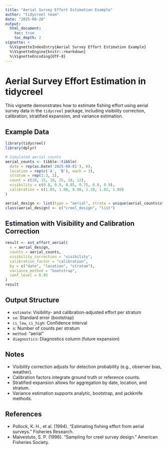 ```yaml
---
title: "Aerial Survey Effort Estimation Example"
author: "tidycreel team"
date: "2025-08-20"
output:
  html_document:
    toc: true
    toc_depth: 2
vignette: >
  %\VignetteIndexEntry{Aerial Survey Effort Estimation Example}
  %\VignetteEngine{knitr::rmarkdown}
  %\VignetteEncoding{UTF-8}
---
```


# Aerial Survey Effort Estimation in tidycreel

This vignette demonstrates how to estimate fishing effort using aerial survey data in the `tidycreel` package, including visibility correction, calibration, stratified expansion, and variance estimation.

## Example Data

```r
library(tidycreel)
library(dplyr)

# Simulated aerial counts
aerial_counts <- tibble::tibble(
  date = rep(as.Date('2025-08-01'), 6),
  location = rep(c('A', 'B'), each = 3),
  stratum = rep(1:3, 2),
  count = c(20, 15, 10, 25, 18, 12),
  visibility = c(0.8, 0.9, 0.85, 0.75, 0.8, 0.9),
  calibration = c(1.05, 1.00, 0.98, 1.10, 1.02, 1.00)
)

aerial_design <- list(type = "aerial", strata = unique(aerial_counts$stratum))
class(aerial_design) <- c("creel_design", "list")
```

## Estimation with Visibility and Calibration Correction

```r
result <- est_effort_aerial(
  x = aerial_design,
  counts = aerial_counts,
  visibility_correction = "visibility",
  calibration_factor = "calibration",
  by = c("date", "location", "stratum"),
  variance_method = "bootstrap",
  conf_level = 0.95
)
result
```

## Output Structure

- `estimate`: Visibility- and calibration-adjusted effort per stratum
- `se`: Standard error (bootstrap)
- `ci_low`, `ci_high`: Confidence interval
- `n`: Number of counts per stratum
- `method`: "aerial"
- `diagnostics`: Diagnostics column (future expansion)

## Notes

- Visibility correction adjusts for detection probability (e.g., observer bias, weather).
- Calibration factors integrate ground truth or reference counts.
- Stratified expansion allows for aggregation by date, location, and stratum.
- Variance estimation supports analytic, bootstrap, and jackknife methods.

## References

- Pollock, K. H., et al. (1994). "Estimating fishing effort from aerial surveys." Fisheries Research.
- Malvestuto, S. P. (1996). "Sampling for creel survey design." American Fisheries Society.
